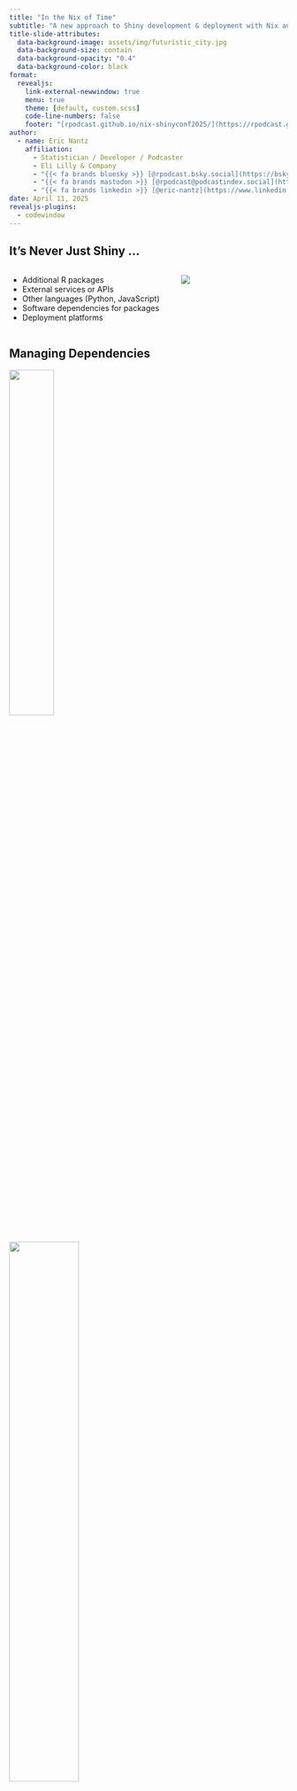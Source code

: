 ```yaml
---
title: "In the Nix of Time"
subtitle: "A new approach to Shiny development & deployment with Nix and {rix}"
title-slide-attributes: 
  data-background-image: assets/img/futuristic_city.jpg
  data-background-size: contain
  data-background-opacity: "0.4"
  data-background-color: black
format:
  revealjs: 
    link-external-newwindow: true
    menu: true
    theme: [default, custom.scss]
    code-line-numbers: false
    footer: "[rpodcast.github.io/nix-shinyconf2025/](https://rpodcast.github.io/nix-shinyconf2025/)"
author: 
  - name: Eric Nantz
    affiliation:
      - Statistician / Developer / Podcaster
      - Eli Lilly & Company
      - "{{< fa brands bluesky >}} [@rpodcast.bsky.social](https://bsky.app/profile/rpodcast.bsky.social)"
      - "{{< fa brands mastodon >}} [@rpodcast@podcastindex.social](https://podcastindex.social/@rpodcast)"
      - "{{< fa brands linkedin >}} [@eric-nantz](https://www.linkedin.com/in/eric-nantz-6621617/)"
date: April 11, 2025
revealjs-plugins:
  - codewindow
---
```


## It's Never Just Shiny ...

:::: {.columns}

::: {.column width="60%"}
* Additional R packages
* External services or APIs
* Other languages (Python, JavaScript)
* Software dependencies for packages 
* Deployment platforms
:::

::: {.column width="40%"}

![](assets/img/warehouse.jpg)

:::

::::

## Managing Dependencies

::: {.r-stack}
![](assets/img/renv.svg){.fragment .absolute top=100 left=0 width="40%"}

![](assets/img/docker-logo-blue.svg){.fragment .absolute top=250 right=50 width="50%"}
:::

## Slide 2

![](https://vhs.charm.sh/vhs-6j0gMkv7ymBp3UfiZHik8w.gif)

## {#lupslide-id data-menu-title="Linux Friends"}

::: {.r-stack}

![](assets/img/jb_collage.png){.fragment}

![](assets/img/martin_wimpress.png){.fragment}

![](assets/img/martin_livestream_screengrab.png){.fragment}
:::

::: {.notes}
Left half: JB with their logo and headshots, then show screen grabs of each Nix focused episode player
* Nix challenge launched in March 2022

Right half: Martin Wimpress, show screengrab of youtube livestream
* Martin Wimpress joins Determinant Systems in 2023
* Livestream with his public exploration of Nix https://www.youtube.com/watch?v=v9GM8k9Aa7k
* Aired April 6, 2023
:::

## Worlds Collide {#brunoslide-id data-menu-title="Bruno Discovers Nix"}

::: {.r-stack}

::: {.fragment}
![](assets/img/bruno.jpg){.absolute top=200 left=0 width="30%"}

::: {.absolute top=530 left=0}
Bruno Rodriguez
:::

:::

::: {.fragment}
![](assets/img/rweekly_issue_top.png){.absolute top=40 right=10}

![](assets/img/rweekly_issue_bottom.png){.absolute top=230 right=10}
:::

![](assets/img/bruno_series_all.png){.fragment .absolute top=60 right=0}
:::


::: {.notes}
![](assets/img/bruno_nix_part1.png){.fragment .absolute top=500 left=0}

* July 2023 https://brodrigues.co/posts/2023-07-13-nix_for_r_part1.html
* Covered practically his entire series on Nix with R Weekly
    * 2024-W15 (Part 11) - highlight
    * 2024-W40 (rix on CRAN) - highlight
    * 2023-W32 (part 3)
    * 2023-W29 (part 1) - highlight https://brodrigues.co/posts/2023-07-13-nix_for_r_part1.html
    * 2024-W02 (part 8)
    * 2023-W30 (part 2)
    * 2024-W10 (part 10)
    * 2023-W43 (part 7)
    * 2023-W33 (YouTube video introducing Nix)
    * 2024-W36 (part 12)
    * 2023-W38 (part 5)
    * 2024-W20 (Reproducible Nix workshop)
    * 2024-W06 (part 9)
    * 2023-W34 (part 4)
    * 2024-W28 (YouTube video introducing Rix)
    * 2023-W35 (YouTube video running old project with old R and old packages)
    * 2023-W47 (YouTube video GH actions with Nix)
:::

# 🤔 What is Nix?

## {#nixhighlevel-id data-menu-title="Nix High-Level Overview"}

::: {.r-fit-text}
Package Manager

Domain-Specific Language

Immutable Installation

Sandboxed Environments
:::

# 🤔 Again, what is Nix?



::: {.notes}
* At heart: Nix is a package manager
* Key features
    + All build files collected in the **Nix store** (like graph database)
    * Immutable, read-only file system
    * Nix is also a functional language used to describe derivations
    * Similar to Git: Each path in the Nix store is a hash value based on all input information for that piece of software
    * Derivations give build instructions for items in Nix store
* Everything is explicit, transparent
* Purely functional language (uses immutability of the nix store)
* Lazy language, dynamically typed
* Mention history of Nix (founder, their dissertation)
:::

## A Package Manager

:::: {.columns}

::: {.column width="50%"}

* Collection of over 120,000 **recipes** of apps, utilities, languages, etc.
* Package repository `nixpkgs` available on [GitHub]()
    * Ability to pin repository to specific point in time
* Required system dependencies are automatically installed

:::

::: {.column width="50%"}

![](assets/img/nix_packages_searchbar.png)

![](assets/img/nix_package_R_entry.png)

:::

::::

## Installing Nix

**Easy Mode**: [Determinant Systems Nix Installer](https://zero-to-nix.com/start/install/)

::: {.codewindow}
```bash
curl --proto '=https' --tlsv1.2 -sSf -L https://install.determinate.systems/nix | \
sh -s -- install
```
:::

* Supported platforms: Linux, Mac OS X, and Windows (via Windows Subsystem for Linux)

::: {.notes}

https://zero-to-nix.com/start/install/

:::

## Try Before You Buy!

::: {.notes}
pokemonsay: https://github.com/HRKings/pokemonsay-newgenerations 

run this on thelio (navigate to /mnt/media_drive2/quickemu_vm/quickemu_new_version)

quickemu --vm ubuntu-server-24.04.conf --display none

Then in the same host (thelio) connect to the VM via ssh:

ssh ubuntunix


:::


## Nix Store

Like a graph database
* Entries in store are like nodes, relationships among them are edges

```bash
# edges pointing to R
nix-store --query --references $(which R)

# edges pointing from R (i.e. packages)
nix-store --query --referers $(which R)

# transitive closure (recursive dependencies)
nix-store --query --requisites $(which R)

# graph
nix-store --query --graph $(which R) | dot -Tsvg -o scratch/r.svg

# nix-visualize
# https://github.com/craigmbooth/nix-visualize
nix run github:craigmbooth/nix-visualize -- $(which R) -s R -o scratch/r_graph_depviz.png
```

## R Graph

![](assets/img/r_graph_depviz.svg)


## History of Nix

::: {.notes}
* Eelco Dolstra came up with the idea of Nix in his dissertation (A tool called Maak)
* NixOS in 2006 - Started as an experiment to verify build purity
:::

## Mythbusting

* Myth 1: Nix is an entire operating system
    * That is NixOS
    * You can use Nix on most Linux distributions, Mac OS X, Windows via WSL
* Not a full container, not a full VM


## Advantages over containers

* Less overhead
* Still feels like native use of OS
* No need for volume mounts

## A Few Papercuts remain

* Compiles from source for package versions not available in a binary cache
* Disk space usage could be an issue on lower-spec hardware
* Debugging Nix errors can be on the cryptic side

## Why for Shiny?

* It's never just Shiny ...
* Manage dependencies not just at the R level
* Support multi-lingual projects
